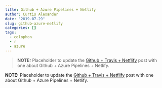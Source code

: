 ```yaml
---
title: Github + Azure Pipelines + Netlify
author: Curtis Alexander
date: "2019-07-29"
slug: github-azure-netlify
categories: []
tags: 
  - colophon
  - r
  - azure
---
```


> **NOTE:** Placeholder to update the [Github + Travis + Netflify](blog/github-travis-netlify) post with one about Github + Azure Pipelines + Netlify.

<aside>**NOTE:** Placeholder to update the [Github + Travis + Netflify](blog/github-travis-netlify) post with one about Github + Azure Pipelines + Netlify.</aside>
